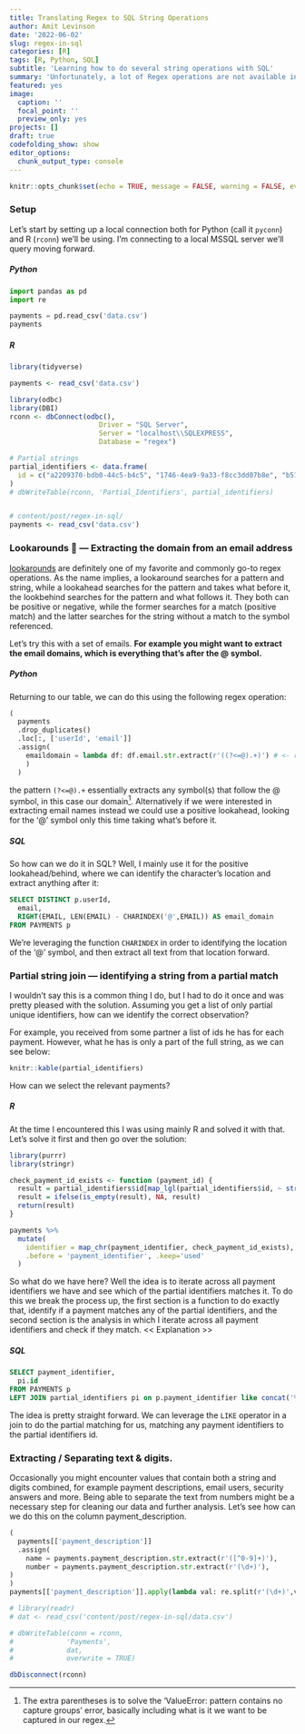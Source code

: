 ```yaml
---
title: Translating Regex to SQL String Operations
author: Amit Levinson
date: '2022-06-02'
slug: regex-in-sql
categories: [R]
tags: [R, Python, SQL]
subtitle: 'Learning how to do several string operations with SQL'
summary: 'Unfortunately, a lot of Regex operations are not available in (MS)SQL. In this post I show how I take several regex operations I like and convert thme to string manipulations with SQL syntax'
featured: yes
image:
  caption: ''
  focal_point: ''
  preview_only: yes
projects: []
draft: true
codefolding_show: show
editor_options: 
  chunk_output_type: console
---
```


```r
knitr::opts_chunk$set(echo = TRUE, message = FALSE, warning = FALSE, eval = TRUE)
```
### Setup

Let's start by setting up a local connection both for Python (call it `pyconn`) and R (`rconn`) we'll be using. I'm connecting to a local MSSQL server we'll query moving forward.

##### Python

```python
import pandas as pd
import re

payments = pd.read_csv('data.csv')
payments
```

##### R
```r
library(tidyverse)

payments <- read_csv('data.csv')
```

```r
library(odbc)
library(DBI)
rconn <- dbConnect(odbc(),
                      Driver = "SQL Server",
                      Server = "localhost\\SQLEXPRESS",
                      Database = "regex")

# Partial strings
partial_identifiers <- data.frame(
  id = c("a2209370-bdb0-44c5-b4c5", "1746-4ea9-9a33-f8cc3dd07b8e", "b510-442c-b0d1", "8742-4396-83ca", "6856-4df8-ac69")
)
# dbWriteTable(rconn, 'Partial_Identifiers', partial_identifiers)


# content/post/regex-in-sql/
payments <- read_csv('data.csv')
```



### Lookarounds 👀 — Extracting the domain from an email address

[lookarounds](https://www.regular-expressions.info/lookaround.html) are definitely one of my favorite and commonly go-to regex operations. As the name implies, a lookaround searches for a pattern and string, while a lookahead searches for the pattern and takes what before it, the lookbehind searches for the pattern and what follows it. They both can be positive or negative, while the former searches for a match (positive match) and the latter searches for the string without a match to the symbol referenced.

Let's try this with a set of emails. **For example you might want to extract the email domains, which is everything that's after the @ symbol.**

##### Python

Returning to our table, we can do this using the following regex operation:

```python
(
  payments
  .drop_duplicates()
  .loc[:, ['userId', 'email']]
  .assign(
    emaildomain = lambda df: df.email.str.extract(r'((?<=@).+)') # <- relevant part
    )
  )
```


the pattern `(?<=@).+` essentially extracts any symbol(s) that follow the @ symbol, in this case our domain[^1]. Alternatively if we were interested in extracting email names instead we could use a positive lookahead, looking for the '@' symbol only this time taking what's before it. 

[^1]: The extra parentheses is to solve the 'ValueError: pattern contains no capture groups' error, basically including what is it we want to be captured in our regex.

##### SQL

So how can we do it in SQL? Well, I mainly use it for the positive lookahead/behind, where we can identify the character's location and extract anything after it:

```sql
SELECT DISTINCT p.userId,
  email,
  RIGHT(EMAIL, LEN(EMAIL) - CHARINDEX('@',EMAIL)) AS email_domain
FROM PAYMENTS p
```


We're leveraging the function `CHARINDEX` in order to identifying the location of the '@' symbol, and then extract all text from that location forward.

### Partial string join — identifying a string from a partial match

I wouldn't say this is a common thing I do, but I had to do it once and was pretty pleased with the solution. Assuming you get a list of only partial unique identifiers, how can we identify the correct observation? 

For example, you received from some partner a list of ids he has for each payment. However, what he has is only a part of the full string, as we can see below:

```r
knitr::kable(partial_identifiers)
```
How can we select the relevant payments?

##### R

At the time I encountered this I was using mainly R and solved it with that. Let's solve it first and then go over the solution:

```r
library(purrr)
library(stringr)

check_payment_id_exists <- function (payment_id) {
  result = partial_identifiers$id[map_lgl(partial_identifiers$id, ~ str_detect(payment_id, .))]
  result = ifelse(is_empty(result), NA, result)
  return(result)
}

payments %>% 
  mutate(
    identifier = map_chr(payment_identifier, check_payment_id_exists),
    .before = 'payment_identifier', .keep='used'
  )

```

So what do we have here? Well the idea is to iterate across all payment identifiers we have and see which of the partial identifiers matches it. To do this we break the process up, the first section is a function to do exactly that, identify if a payment matches any of the partial identifiers, and the second section is the analysis in which I iterate across all payment identifiers and check if they match. 
<< Explanation >>

##### SQL

```sql
SELECT payment_identifier,
  pi.id
FROM PAYMENTS p
LEFT JOIN partial_identifiers pi on p.payment_identifier like concat('%', pi.id, '%')
```



The idea is pretty straight forward. We can leverage the `LIKE` operator in a join to do the partial matching for us, matching any payment identifiers to the partial identifiers id.

### Extracting / Separating text & digits.

Occasionally you might encounter values that contain both a string and digits combined, for example payment descriptions, email users, security answers and more. Being able to separate the text from numbers might be a necessary step for cleaning our data and further analysis. Let's see how can we do this on the column payment_description.

```python
(
  payments[['payment_description']]
  .assign(
    name = payments.payment_description.str.extract(r'([^0-9]+)'),
    number = payments.payment_description.str.extract(r'(\d+)'),
)
)
payments[['payment_description']].apply(lambda val: re.split(r'(\d+)',val.payment_description), result_type = 'expand')
```





```r
# library(readr)
# dat <- read_csv('content/post/regex-in-sql/data.csv')

# dbWriteTable(conn = rconn,
#             'Payments',
#             dat,
#             overwrite = TRUE)
```


```r
dbDisconnect(rconn)
```

